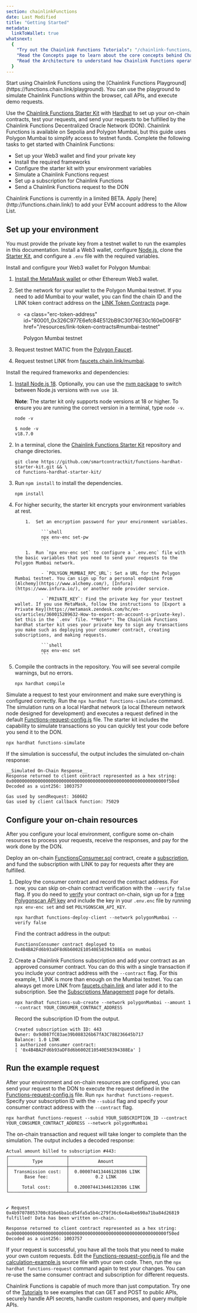 ```yaml
---
section: chainlinkFunctions
date: Last Modified
title: "Getting Started"
metadata:
  linkToWallet: true
whatsnext:
  {
    "Try out the Chainlink Functions Tutorials": "/chainlink-functions/tutorials",
    "Read the Concepts page to learn about the core concepts behind Chainlink Functions": "/chainlink-functions/resources/concepts",
    "Read the Architecture to understand how Chainlink Functions operates": "/chainlink-functions/resources/architecture",
  }
---
```



<Aside type="note" title="Explore Chainlink Functions Playground">
  Start using Chainlink Functions using the [Chainlink Functions Playground](https://functions.chain.link/playground).
  You can use the playground to simulate Chainlink Functions within the browser, call APIs, and execute demo requests.
</Aside>

Use the [Chainlink Functions Starter Kit](https://github.com/smartcontractkit/functions-hardhat-starter-kit) with [Hardhat](https://hardhat.org/) to set up your on-chain contracts, test your requests, and send your requests to be fulfilled by the Chainlink Functions Decentralized Oracle Network (DON). Chainlink Functions is available on Sepolia and Polygon Mumbai, but this guide uses Polygon Mumbai to simplify access to testnet funds. Complete the following tasks to get started with Chainlink Functions:

- Set up your Web3 wallet and find your private key
- Install the required frameworks
- Configure the starter kit with your environment variables
- Simulate a Chainlink Functions request
- Set up a subscription for Chainlink Functions
- Send a Chainlink Functions request to the DON

<Aside type="note" title="Request Access">
  Chainlink Functions is currently in a limited BETA. Apply [here](http://functions.chain.link/) to add your EVM account
  address to the Allow List.
</Aside>

## Set up your environment

You must provide the private key from a testnet wallet to run the examples in this documentation. Install a Web3 wallet, configure [Node.js](https://nodejs.org/en/download/), clone the [Starter Kit](https://github.com/smartcontractkit/functions-hardhat-starter-kit.git), and configure a `.env` file with the required variables.

Install and configure your Web3 wallet for Polygon Mumbai:

1. [Install the MetaMask wallet](/getting-started/deploy-your-first-contract#install-and-fund-your-metamask-wallet) or other Ethereum Web3 wallet.

1. Set the network for your wallet to the Polygon Mumbai testnet. If you need to add Mumbai to your wallet, you can find the chain ID and the LINK token contract address on the [LINK Token Contracts](/resources/link-token-contracts#mumbai-testnet) page.

   - <a
       class="erc-token-address"
       id="80001_0x326C977E6efc84E512bB9C30f76E30c160eD06FB"
       href="/resources/link-token-contracts#mumbai-testnet"
     >
       Polygon Mumbai testnet
     </a>

1. Request testnet MATIC from the [Polygon Faucet](https://faucet.polygon.technology/).

1. Request testnet LINK from [faucets.chain.link/mumbai](https://faucets.chain.link/mumbai).

Install the required frameworks and dependencies:

1.  [Install Node.js 18](https://nodejs.org/en/download/). Optionally, you can use the [nvm package](https://www.npmjs.com/package/nvm) to switch between Node.js versions with `nvm use 18`.

    **Note**: The starter kit only supports node versions at 18 or higher. To ensure you are running the correct version in a terminal, type `node -v`.

    ```shell
    node -v
    ```

    ```shell
    $ node -v
    v18.7.0
    ```

1.  In a terminal, clone the [Chainlink Functions Starter Kit](https://github.com/smartcontractkit/functions-hardhat-starter-kit.git) repository and change directories.

    ```shell
    git clone https://github.com/smartcontractkit/functions-hardhat-starter-kit.git && \
    cd functions-hardhat-starter-kit/
    ```

1.  Run `npm install` to install the dependencies.

    ```shell
    npm install
    ```

1.  For higher security, the starter kit encrypts your environment variables at rest.

            1.  Set an encryption password for your environment variables.

                  ```shell
                  npx env-enc set-pw
                  ```

            1.  Run `npx env-enc set` to configure a `.env.enc` file with the basic variables that you need to send your requests to the Polygon Mumbai network.

                  - `POLYGON_MUMBAI_RPC_URL`: Set a URL for the Polygon Mumbai testnet. You can sign up for a personal endpoint from [Alchemy](https://www.alchemy.com/), [Infura](https://www.infura.io/), or another node provider service.

                  - `PRIVATE_KEY`: Find the private key for your testnet wallet. If you use MetaMask, follow the instructions to [Export a Private Key](https://metamask.zendesk.com/hc/en-us/articles/360015289632-How-to-export-an-account-s-private-key). Set this in the `.env` file. **Note**: The Chainlink Functions hardhat starter kit uses your private key to sign any transactions you make such as deploying your consumer contract, creating subscriptions, and making requests.

                  ```shell
                  npx env-enc set
                  ```

1.  Compile the contracts in the repository. You will see several compile warnings, but no errors.

    ```shell
    npx hardhat compile
    ```

Simulate a request to test your environment and make sure everything is configured correctly. Run the `npx hardhat functions-simulate` command. The simulation runs on a local Hardhat network (a local Ethereum network node designed for development) and executes a request defined in the default [Functions-request-config.js](https://github.com/smartcontractkit/functions-hardhat-starter-kit/blob/main/Functions-request-config.js) file. The starter kit includes the capability to simulate transactions so you can quickly test your code before you send it to the DON.

```shell
npx hardhat functions-simulate
```

If the simulation is successful, the output includes the simulated on-chain response:

```text
__Simulated On-Chain Response__
Response returned to client contract represented as a hex string: 0x00000000000000000000000000000000000000000000000000000000000f50ed
Decoded as a uint256: 1003757

Gas used by sendRequest: 360602
Gas used by client callback function: 75029
```

## Configure your on-chain resources

After you configure your local environment, configure some on-chain resources to process your requests, receive the responses, and pay for the work done by the DON.

Deploy an on-chain [FunctionsConsumer.sol](https://github.com/smartcontractkit/functions-hardhat-starter-kit/blob/main/contracts/FunctionsConsumer.sol) contract, create a [subscription](/chainlink-functions/resources/subscriptions), and fund the subscription with LINK to pay for requests after they are fulfilled.

1. Deploy the consumer contract and record the contract address. For now, you can skip on-chain contract verification with the `--verify false` flag. If you do need to [verify](https://blog.chain.link/how-to-verify-a-smart-contract-on-etherscan) your contract on-chain, sign up for a [free Polygonscan API key](https://polygonscan.com/login) and include the key in your `.env.enc` file by running `npx env-enc set` and set `POLYGONSCAN_API_KEY`.

   ```shell
   npx hardhat functions-deploy-client --network polygonMumbai --verify false
   ```

   Find the contract address in the output:

   ```text
   FunctionsConsumer contract deployed to 0x4B4BA2Fd6b93aDF8d6b6002E10540E58394388Ea on mumbai
   ```

1. Create a Chainlink Functions subscription and add your contract as an approved consumer contract. You can do this with a single transaction if you include your contract address with the `--contract` flag. For this example, 1 LINK is more than enough on the Mumbai testnet. You can always get more LINK from [faucets.chain.link](https://faucets.chain.link/mumbai) and later add it to the subscription. See the [Subscriptions Management](/chainlink-functions/resources/subscriptions#fund-a-subscription) page for details.

   ```shell
   npx hardhat functions-sub-create --network polygonMumbai --amount 1 --contract YOUR_CONSUMER_CONTRACT_ADDRESS
   ```

   Record the subscription ID from the output.

   ```text
   Created subscription with ID: 443
   Owner: 0x9d087fC03ae39b088326b67fA3C788236645b717
   Balance: 1.0 LINK
   1 authorized consumer contract:
   [ '0x4B4BA2Fd6b93aDF8d6b6002E10540E58394388Ea' ]
   ```

## Run the example request

After your environment and on-chain resources are configured, you can send your request to the DON to execute the request defined in the [Functions-request-config.js](https://github.com/smartcontractkit/functions-hardhat-starter-kit/blob/main/Functions-request-config.js) file. Run `npx hardhat functions-request`. Specify your subscription ID with the `--subid` flag and specify your consumer contract address with the `--contract` flag.

```shell
npx hardhat functions-request --subid YOUR_SUBSCRIPTION_ID --contract YOUR_CONSUMER_CONTRACT_ADDRESS --network polygonMumbai
```

The on-chain transaction and request will take longer to complete than the simulation. The output includes a decoded response:

```text
Actual amount billed to subscription #443:
┌──────────────────────┬─────────────────────────────┐
│         Type         │           Amount            │
├──────────────────────┼─────────────────────────────┤
│  Transmission cost:  │  0.000074413446128386 LINK  │
│      Base fee:       │          0.2 LINK           │
│                      │                             │
│     Total cost:      │  0.200074413446128386 LINK  │
└──────────────────────┴─────────────────────────────┘


✔ Request 0x4b97078053700c816e6ba1cd54fa5a5b4c279f36c6e4a4be690a71ba84d26819 fulfilled! Data has been written on-chain.

Response returned to client contract represented as a hex string: 0x00000000000000000000000000000000000000000000000000000000000f50ed
Decoded as a uint256: 1003757
```

If your request is successful, you have all the tools that you need to make your own custom requests. Edit the [Functions-request-config.js](https://github.com/smartcontractkit/functions-hardhat-starter-kit/blob/main/Functions-request-config.js) file and the [calculation-example.js](https://github.com/smartcontractkit/functions-hardhat-starter-kit/blob/main/calculation-example.js) source file with your own code. Then, run the `npx hardhat functions-request` command again to test your changes. You can re-use the same consumer contract and subscription for different requests.

Chainlink Functions is capable of much more than just computation. Try one of the [Tutorials](/chainlink-functions/tutorials) to see examples that can GET and POST to public APIs, securely handle API secrets, handle custom responses, and query multiple APIs.
